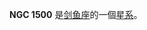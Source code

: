 {{NGCInfoBox|NGCID=NGC 1500|發現者=約翰·弗里德里希·威廉·赫歇爾|發現日期=1837年12月24日|其他編號=ESO 201-13,AM 0356-522|曆元=J2000.0|赤經=3時58分14秒
|赤緯=-52°19'42"|星座=剑鱼座|星體=星系|星等=13.7|表面亮度=13.8|藍等=14.7}}

'''NGC 1500''' 是[[剑鱼座|剑鱼座]]的一個[[星系|星系]]。

{{NGCReference|1500}}
{{Catalogs|NGC=1500}}